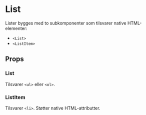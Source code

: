 
<Meta of={ListStories} />

# List

<ComponentLinkRow
  docsHref="https://design.domstol.no/987b33f71/p/89ffb5-list/b/685e71"
  figmaHref="https://www.figma.com/file/ewqSDmkgqDQ5PyOsRp4V5b/?node-id=3332%3A94240"
  githubHref="https://github.com/domstolene/designsystem/tree/main/packages/components/src/components/List"
  storybookHref="https://domstolene.github.io/designsystem/?path=/story/dds-components-components-list--default"
/>

Lister bygges med to subkomponenter som tilsvarer native HTML-elementer:

- `<List>`
- `<ListItem>`

## Props

### List

Tilsvarer `<ul>` eller `<ol>`.

<Canvas of={ListStories.Preview} />
<Controls of={ListStories.Preview} />

### ListItem

Tilsvarer `<li>`. Støtter native HTML-attributter.
